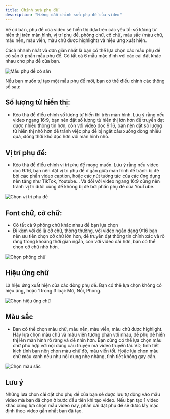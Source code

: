 ```yaml
---
title: Chỉnh sửa phụ đề
description: "Hướng dẫn chỉnh sửa phụ đề của video"
---
```


Về cơ bản, phụ đề của video sẽ hiển thị dựa trên các yếu tố: số lượng từ hiển thị trên màn hình, vị trí phụ đề, phông chữ, cỡ chữ, màu sắc (màu chữ, màu nền, màu viền, màu chữ được highlight) và hiệu ứng xuất hiện.

Cách nhanh nhất và đơn giản nhất là bạn có thể lựa chọn các mẫu phụ đề có sẵn ở phần mẫu phụ đề. Có tất cả 6 mẫu mặc định với các cài đặt khác nhau cho phụ đề của bạn.

<img
  src='/images/usage/video-editor/caption-template.jpg'
  alt='Mẫu phụ đề có sẵn'
  className='rounded-lg'
/>

Nếu bạn muốn tự tạo một mẫu phụ đề mới, bạn có thể điều chỉnh các thông số sau:

## Số lượng từ hiển thị:

- Kéo thả để điều chỉnh số lượng từ hiển thị trên màn hình. Lưu ý rằng nếu video ngang 16:9, bạn nên đặt số lượng từ hiển thị lớn hơn để truyền đạt được nhiều thông tin hơn, còn với video dọc 9:16, bạn nên đặt số lượng từ hiển thị nhỏ hơn để tránh việc phụ đề bị ngắt câu xuống dòng nhiều quá, đồng thời khó đọc hơn với màn hình nhỏ.

## Vị trí phụ đề:

- Kéo thả để điều chỉnh vị trí phụ đề mong muốn. Lưu ý rằng nếu video dọc 9:16, bạn nên đặt vị trí phụ đề ở gần giữa màn hình để tránh bị đè bởi các phần video caption, hoặc các nút tương tác của các ứng dụng nền tảng như TikTok, Youtube... Và đối với video ngang 16:9 cũng nên tránh vị trí dưới cùng để không bị đè bởi phần phụ đề của YouTube.

<img
  src='/images/usage/video-editor/caption-position.jpg'
  alt='Chọn vị trí phụ đề'
  className='rounded-lg'
/>

## Font chữ, cỡ chữ:

- Có tất cả 9 phông chữ khác nhau để bạn lựa chọn
- Đi kèm với đó là cỡ chữ, thông thường, với video ngắn dạng 9:16 bạn nên ưu tiên chọn cỡ chữ lớn hơn, để truyền đạt thông tin chính xác và rõ ràng trong khoảng thời gian ngắn, còn với video dài hơn, bạn có thể chọn cỡ chữ nhỏ hơn.

<img
  src='/images/usage/video-editor/caption-font.jpg'
  alt='Chọn phông chữ'
  className='rounded-lg'
/>

## Hiệu ứng chữ

Là hiệu ứng xuất hiện của các dòng phụ đề. Bạn có thể lựa chọn không có hiệu ứng, hoặc 1 trong 3 loại: Mờ, Nổi, Phóng.

<img
  src='/images/usage/video-editor/caption-animation.jpg'
  alt='Chọn hiệu ứng chữ'
  className='rounded-lg'
/>

## Màu sắc

- Bạn có thể chọn màu chữ, màu nền, màu viền, màu chữ được highlight. Hãy lựa chọn màu chữ và màu viền tương phản với nhau, để phụ đề hiển thị lên màn hình rõ ràng và dễ nhìn hơn. Bạn cũng có thể lựa chọn màu chữ phù hợp với nội dung câu truyện mà video truyền tải. VD, tình tiết kịch tính bạn nên chọn màu chữ đỏ, màu viền tối. Hoặc lựa chọn màu chữ màu xanh nếu như nội dung nhẹ nhàng, tình tiết không gay cấn.

<img
  src='/images/usage/video-editor/caption-color.jpg'
  alt='Chọn màu sắc'
  className='rounded-lg'
/>

## Lưu ý

Những lựa chọn cài đặt cho phụ đề của bạn sẽ được lưu tự động vào mẫu video mà bạn đã chọn ở bước đầu tiên khi tạo video. Nếu bạn tạo 1 video khác cũng lựa chọn mẫu video này, phần cài đặt phụ đề sẽ được lấy mặc định theo video gần nhất bạn đã tạo.
